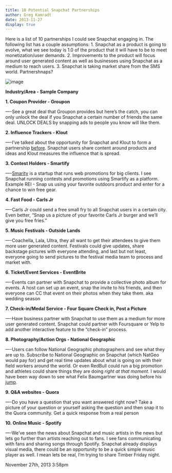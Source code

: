 ```yaml
---
title: 10 Potential Snapchat Partnerships
author: Greg Kamradt
date: 2013-11-27
display: true
---
```


Here is a list of 10 partnerships I could see Snapchat engaging in. The following list has a couple assumptions: 1\. Snapchat as a product is going to evolve, what we see today is 1\.0 of the product that it will have to be to meet monetization/user demands. 2\. Improvements to the product will focus around user generated content as well as businesses using Snapchat as a medium to reach users. 3\. Snapchat is taking market share from the SMS world. Partnershnaps?


![image](/images/63386547331_0.png)


**Industry/Area \- Sample Company**


**1\. Coupon Provider \- Groupon**


—\-See a great deal that Groupon provides but here’s the catch, you can only unlock the deal if you Snapchat a certain number of friends the same deal. UNLOCK DEALS by snapping ads to people you know will like them. 


**2\. Influence Trackers \- Klout**


—\-I’ve talked about the opportunity for Snapchat and Klout to form a partnership [before](http://gregkamradt.tumblr.com/post/64722750135/snap-klout). Snapchat users share content around products and ideas and Klout measures the influence that is spread.


**3\. Contest Holders \- Smartify**


—\-[Smarity](http://www.getsmartify.com/) is a startup that runs web promotions for big clients. I see Snapchat running contests and promotions using Smartify as a platform. Example REI \- Snap us using your favorite outdoors product and enter for a chance to win free gear. 


**4\. Fast Food \- Carls Jr**


—\-Carls Jr could send a free small fry to all Snapchat users in a certain city. Even better, “Snap us a picture of your favorite Carls Jr burger and we’ll give you free fries.”


**5\. Music Festivals \- Outside Lands**


—\-Coachella, Lala, Ultra, they all want to get their attendees to give them more user generated content. Festivals could give updates, share backstage pictures with everyone attending, and last but not least, everyone going to send pictures to the festival media team to process and market with. 


**6\. Ticket/Event Services \- EventBrite**


—\-Events can partner with Snapchat to provide a collective photo album for events. A host can set up an event, snap the invite to his friends, and then everyone can CC that event on their photos when they take them. aka wedding season


**7\. Check\-in/Medal Service \- Four Square Check in, Post a Picture**


—\-Have business partner with Snapchat to use them as a medium for more user generated content. Snapchat could partner with Foursquare or Yelp to add another interactive feature to the “check\-in” process.


**8\. Photography/Action Orgs \- National Geographic**


—\-Users can follow National Geographic photographers and see what they are up to. Subscribe to National Geographic on Snapchat (which NatGeo would pay for) and get real time updates about what is going on with their field workers around the world. Or even RedBull could run a big promotion and athletes could share things they are doing *right at that moment.* I would have been way down to see what Felix Baumgartner was doing before his [jump](http://www.youtube.com/watch?v=s_PIyqZYVBk).


**9\. Q\&A websites \- Quora**


—\-Do you have a question that you want answered right now? Take a picture of your question or yourself asking the question and then snap it to the Quora community. Get a quick response from a real person


**10\. Online Music \- Spotify**


—\-We’ve seen the news about Snapchat and music artists in the news but lets go further than artists reaching out to fans. I see fans communicating with fans and sharing songs through Spotify. Snapchat already displays visual media, there could be an opportunity to be a quick simple music player as well. I mean lets be real, I’m trying to share Timber Friday night.




 November 27th, 2013 3:58pm